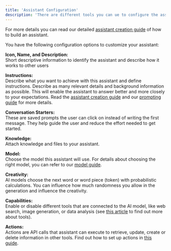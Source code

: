 ```yaml
---
title: 'Assistant Configuration'
description: 'There are different tools you can ue to configure the assistant and tailor it to your specific use case.'
---
```

<Tip>For more details you can read our detailed [assistant creation guide](https://docs.langdock.com/resources/assistant-creation) of how to build an assistant.</Tip>

You have the following configuration options to customize your assistant:

**Icon, Name, and Description:** <br />
Short descriptive information to identify the assistant and describe how it works to other users

**Instructions:** <br />
Describe what you want to achieve with this assistant and define instructions. Describe as many relevant details and background information as possible. This will enable the assistant to answer better and more closely to your expectations. Read the [assistant creation guide](https://docs.langdock.com/resources/assistant-creation) and our [prompting guide](https://docs.langdock.com/resources/prompt-elements) for more details.

**Conversation Starters:** <br />
These are saved prompts the user can click on instead of writing the first message. They help guide the user and reduce the effort needed to get started.

**Knowledge:** <br />
Attach knowledge and files to your assistant.

**Model:** <br />
Choose the model this assistant will use. For details about choosing the right model, you can refer to our [model guide](https://docs.langdock.com/resources/models).

**Creativity:** <br />
AI models choose the next word or word piece (token) with probabilistic calculations. You can influence how much randomness you allow in the generation and influence the creativity.

**Capabilities:** <br />
Enable or disable different tools that are connected to the AI model, like web search, image generation, or data analysis (see [this article](https://docs.langdock.com/product/chat/tools) to find out more about tools).

**Actions:** <br />
Actions are API calls that assistant can execute to retrieve, update, create or delete information in other tools. Find out how to set up actions in [this guide](https://docs.langdock.com/resources/actions).